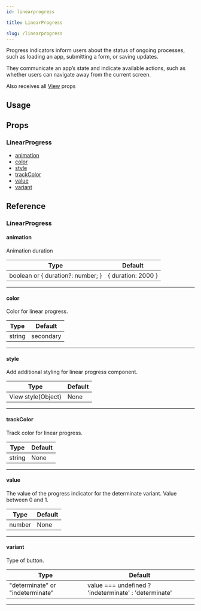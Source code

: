 ```yaml
---
id: linearprogress

title: LinearProgress

slug: /linearprogress
---
```






Progress indicators inform users about the status of ongoing processes, such as loading an app, submitting a form, or saving updates.

They communicate an app’s state and indicate available actions, such as whether users can navigate away from the current screen.

Also receives all [View](https://reactnative.dev/docs/view#props) props

## Usage

<Usage />

## Props

### LinearProgress

- [animation](#animation)
- [color](#color)
- [style](#style)
- [trackColor](#trackcolor)
- [value](#value)
- [variant](#variant)

## Reference

### LinearProgress

#### animation

Animation duration

| Type                              | Default            |
| --------------------------------- | ------------------ |
| boolean or { duration?: number; } | { duration: 2000 } |

---

#### color

Color for linear progress.

| Type   | Default   |
| ------ | --------- |
| string | secondary |

---

#### style

Add additional styling for linear progress component.

| Type               | Default |
| ------------------ | ------- |
| View style(Object) | None    |

---

#### trackColor

Track color for linear progress.

| Type   | Default |
| ------ | ------- |
| string | None    |

---

#### value

The value of the progress indicator for the determinate variant. Value between 0 and 1.

| Type   | Default |
| ------ | ------- |
| number | None    |

---

#### variant

Type of button.

| Type                             | Default                                               |
| -------------------------------- | ----------------------------------------------------- |
| "determinate" or "indeterminate" | value === undefined ? 'indeterminate' : 'determinate' |

---

